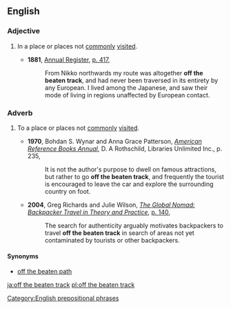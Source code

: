 ==English==

===Adjective===
{{head|en|adjective|head=[[off]] [[the]] [[beaten]] [[track]]}}

# {{label|en|idiomatic}} In a place or places not [[commonly]] [[visited]].
#* '''1881''', [[w:Annual_Register|Annual Register]], [http://books.google.com/books?id=d-x3I94qMGEC&q=%22off+the+beaten+track%22+date:1800-1900&dq=%22off+the+beaten+track%22+date:1800-1900&lr=&pgis=1 p. 417],
#*: From Nikko northwards my route was altogether '''off the beaten track''', and had never been traversed in its entirety by any European. I lived among the Japanese, and saw their mode of living in regions unaffected by European contact.

===Adverb===
{{head|en|adverb|head=[[off]] [[the]] [[beaten]] [[track]]}}

# {{label|en|idiomatic}} To a place or places not [[commonly]] [[visited]].
#* '''1970''', Bohdan S. Wynar and Anna Grace Patterson, ''[http://books.google.com/books?id=qT40AAAAMAAJ&q=%22go+off+the+beaten+track%22+date:1970-1999&dq=%22go+off+the+beaten+track%22+date:1970-1999&lr=&pgis=1 American Reference Books Annual]'', D. A Rothschild, Libraries Unlimited Inc., p. 235,
#*: It is not the author's purpose to dwell on famous attractions, but rather to go '''off the beaten track''', and frequently the tourist is encouraged to leave the car and explore the surrounding country on foot.
#* '''2004''', Greg Richards and Julie Wilson, ''[http://books.google.com/books?id=iV2UDJNyGkYC The Global Nomad: Backpacker Travel in Theory and Practice]'', [http://books.google.com/books?id=iV2UDJNyGkYC&pg=PA140&dq=%22travel+off+the+beaten+track%22&lr=&sig=ieQl7ta8jMaPwEv9PV7yR-3HQVo p. 140],
#*: The search for authenticity arguably motivates backpackers to travel '''off the beaten track''' in search of areas not yet contaminated by tourists or other backpackers.

====Synonyms====
* [[off the beaten path]]

[[Category:English prepositional phrases]]

[[ja:off the beaten track]]
[[pl:off the beaten track]]